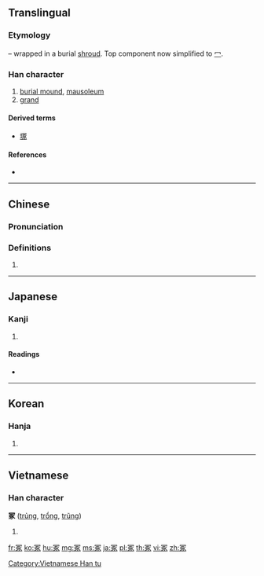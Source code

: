 {{also|塚|家|冡}}
==Translingual==

===Etymology===
{{Han compound|勹|t1=wrap|豖|ls=psc|c1=s|c2=p}} – wrapped in a burial [[shroud]]. Top component now simplified to [[冖]].

===Han character===
{{Han char|rn=14|rad=冖|as=08|sn=10|four=37232|canj=BMSO,XBMSO|ids=⿱冖豖}}

# [[burial mound]], [[mausoleum]]
# [[grand]]

====Derived terms====
* [[塚]]

====References====
* {{Han ref|kx=0130.250|dkj=01585|dj=0293.050|hdz=10304.090|uh=51A2|ud=20898|bh=ADE0|bd=44512}}

----

==Chinese==
{{zh-forms}}

===Pronunciation===
{{zh-pron
|m=zhǒng
|c=cung2
|h=pfs=
|md=
|mn=thióng
|w=
|mc=y
|oc=y
|cat=n
}}

===Definitions===
{{zh-hanzi}}

# {{rfdef|lang=zh}}

----

==Japanese==

===Kanji===
{{ja-kanji|grade=|rs=冖08}}

# {{defn|lang=ja|sort=冖08}}

====Readings====
* {{ja-readings|on=[[ちょう]] (chō), [[ちゅ]] (chu)|kun=[[つか]] (tsuka), [[おか]] (oka), [[やしろ]] (yashiro)}}

----

==Korean==

===Hanja===
{{ko-hanja|hangeul=총|rv=chong|mr=ch'ong}}

# {{defn|lang=ko|sort=冖08}}

----

==Vietnamese==

===Han character===
'''冢''' ([[trủng]], [[trổng]], [[trũng]])

# {{defn|lang=vi}}

[[Category:Vietnamese Han tu]]

[[fr:冢]]
[[ko:冢]]
[[hu:冢]]
[[mg:冢]]
[[ms:冢]]
[[ja:冢]]
[[pl:冢]]
[[th:冢]]
[[vi:冢]]
[[zh:冢]]